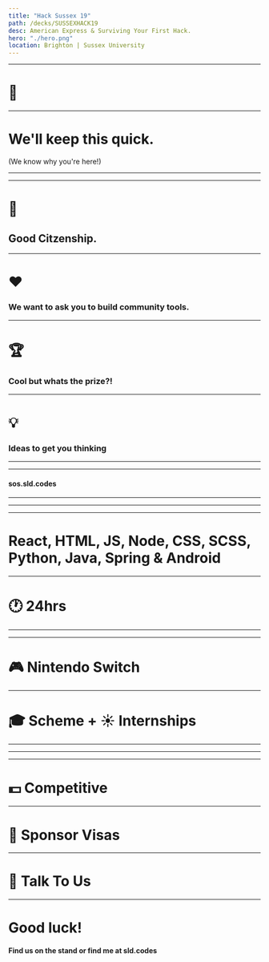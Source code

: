 ```yaml
---
title: "Hack Sussex 19"
path: /decks/SUSSEXHACK19
desc: American Express & Surviving Your First Hack.
hero: "./hero.png"
location: Brighton | Sussex University
---
```




<Preload />


<PresImage image={AmericanExpress}/>

---
# 👋

---

# We'll keep this quick.

(We know why you're here!)

---

<PresImage image={Challenge}/>

---

# 💪

## Good Citzenship. 

---

# ❤️

### We want to ask you to build community tools. 

---

# 🏆

### Cool but whats the prize?!

---

# 💡

### Ideas to get you thinking

---

<PresImage image={FirstHack}/>

---

<PresImage image={SOS}/>

<h4 className="is-orange margin-0">sos.sld.codes</h4>

---

<PresImage image={TheTeam}/>

---

<PresImage image={Engineers}/>

---



# React, HTML, JS, Node, CSS, SCSS, Python, Java, Spring & Android



---

# 🕐 24hrs

---

<PresImage image={Esc}/>

---

# 🎮 Nintendo Switch

---

# 🎓 Scheme + ☀️ Internships

---

<PresImage image={Brighton}/>

---

<PresImage image={London}/>

---

# 💵 Competitive

---

# 🛂 Sponsor Visas

---

# 💬 Talk To Us

---


# Good luck!

<h4> Find us on the stand or find me at <span className="is-pink"> sld.codes </span> </h4>
